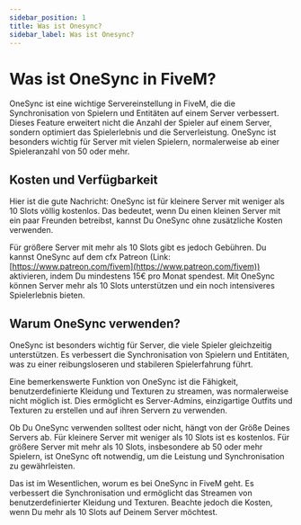 ```yaml
---
sidebar_position: 1
title: Was ist Onesync?
sidebar_label: Was ist Onesync?
---
```

# Was ist OneSync in FiveM?

OneSync ist eine wichtige Servereinstellung in FiveM, die die Synchronisation von Spielern und Entitäten auf einem Server verbessert. Dieses Feature erweitert nicht die Anzahl der Spieler auf einem Server, sondern optimiert das Spielerlebnis und die Serverleistung. OneSync ist besonders wichtig für Server mit vielen Spielern, normalerweise ab einer Spieleranzahl von 50 oder mehr.

## Kosten und Verfügbarkeit

Hier ist die gute Nachricht: OneSync ist für kleinere Server mit weniger als 10 Slots völlig kostenlos. Das bedeutet, wenn Du einen kleinen Server mit ein paar Freunden betreibst, kannst Du OneSync ohne zusätzliche Kosten verwenden.

Für größere Server mit mehr als 10 Slots gibt es jedoch Gebühren. Du kannst OneSync auf dem cfx Patreon (Link: [https://www.patreon.com/fivem](https://www.patreon.com/fivem)) aktivieren, indem Du mindestens 15€ pro Monat spendest. Mit OneSync können Server mehr als 10 Slots unterstützen und ein noch intensiveres Spielerlebnis bieten.

## Warum OneSync verwenden?

OneSync ist besonders wichtig für Server, die viele Spieler gleichzeitig unterstützen. Es verbessert die Synchronisation von Spielern und Entitäten, was zu einer reibungsloseren und stabileren Spielerfahrung führt.

Eine bemerkenswerte Funktion von OneSync ist die Fähigkeit, benutzerdefinierte Kleidung und Texturen zu streamen, was normalerweise nicht möglich ist. Dies ermöglicht es Server-Admins, einzigartige Outfits und Texturen zu erstellen und auf ihren Servern zu verwenden.

Ob Du OneSync verwenden solltest oder nicht, hängt von der Größe Deines Servers ab. Für kleinere Server mit weniger als 10 Slots ist es kostenlos. Für größere Server mit mehr als 10 Slots, insbesondere ab 50 oder mehr Spielern, ist OneSync oft notwendig, um die Leistung und Synchronisation zu gewährleisten.

Das ist im Wesentlichen, worum es bei OneSync in FiveM geht. Es verbessert die Synchronisation und ermöglicht das Streamen von benutzerdefinierter Kleidung und Texturen. Beachte jedoch die Kosten, wenn Du mehr als 10 Slots auf Deinem Server möchtest.
